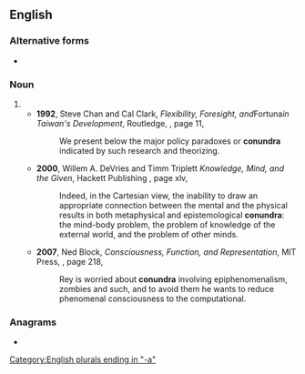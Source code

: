 ==English==

===Alternative forms===
* {{l|en|conundrums}} {{qualifier|more common}}

===Noun===
{{head|en|noun plural form}}

# {{plural of|conundrum|lang=en}}
#* '''1992''', Steve Chan and Cal Clark, ''Flexibility, Foresight, and ''Fortuna'' in Taiwan's Development'', Routledge, {{ISBN|0415075963}}, page 11,
#*: We present below the major policy paradoxes or '''conundra''' indicated by such research and theorizing.
#* '''2000''', Willem A. DeVries and Timm Triplett ''Knowledge, Mind, and the Given'', Hackett Publishing {{ISBN|0872205509}}, page xlv,
#*: Indeed, in the Cartesian view, the inability to draw an appropriate connection between the mental and the physical results in both metaphysical and epistemological '''conundra''': the mind-body problem, the problem of knowledge of the external world, and the problem of other minds.
#* '''2007''', Ned Block, ''Consciousness, Function, and Representation'', MIT Press, {{ISBN|0262026031}}, page 218,
#*: Rey is worried about '''conundra''' involving epiphenomenalism, zombies and such, and to avoid them he wants to reduce phenomenal consciousness to the computational.

===Anagrams===
* {{anagrams|en|a=acdnnoru|uncandor}}

[[Category:English plurals ending in "-a"]]